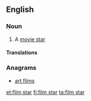 ==English==
{{wikipedia|movie star}}

===Noun===
{{en-noun|sg=[[film]] [[star]]}}

# {{British}} A [[movie star]]

====Translations====
{{trans-see|movie star}}

===Anagrams===
* [[art films#English|art films]]

[[et:film star]]
[[fi:film star]]
[[ta:film star]]